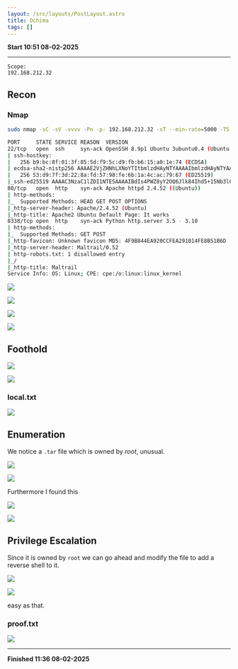 ```yaml
---
layout: /src/layouts/PostLayout.astro
title: Ochima
tags: []
---
```

**Start 10:51 08-02-2025**

---
```
Scope:
192.168.212.32
```
## Recon

### Nmap

```bash
sudo nmap -sC -sV -vvvv -Pn -p- 192.168.212.32 -sT --min-rate=5000 -T5      

PORT     STATE SERVICE REASON  VERSION
22/tcp   open  ssh     syn-ack OpenSSH 8.9p1 Ubuntu 3ubuntu0.4 (Ubuntu Linux; protocol 2.0)
| ssh-hostkey: 
|   256 b9:bc:8f:01:3f:85:5d:f9:5c:d9:fb:b6:15:a0:1e:74 (ECDSA)
| ecdsa-sha2-nistp256 AAAAE2VjZHNhLXNoYTItbmlzdHAyNTYAAAAIbmlzdHAyNTYAAABBBBYESg2KmNLhFh1KJaN2UFCVAEv6MWr58pqp2fIpCSBEK2wDJ5ap2XVBVGLk9Po4eKBbqTo96yttfVUvXWXoN3M=
|   256 53:d9:7f:3d:22:8a:fd:57:98:fe:6b:1a:4c:ac:79:67 (ED25519)
|_ssh-ed25519 AAAAC3NzaC1lZDI1NTE5AAAAIBdIs4PWZ8yY2OQ6Jlk84Ihd5+15Nb3l0qvpf1ls3wfa
80/tcp   open  http    syn-ack Apache httpd 2.4.52 ((Ubuntu))
| http-methods: 
|_  Supported Methods: HEAD GET POST OPTIONS
|_http-server-header: Apache/2.4.52 (Ubuntu)
|_http-title: Apache2 Ubuntu Default Page: It works
8338/tcp open  http    syn-ack Python http.server 3.5 - 3.10
| http-methods: 
|_  Supported Methods: GET POST
|_http-favicon: Unknown favicon MD5: 4F9B844EA920CCFEA291014FE8B51B6D
|_http-server-header: Maltrail/0.52
| http-robots.txt: 1 disallowed entry 
|_/
|_http-title: Maltrail
Service Info: OS: Linux; CPE: cpe:/o:linux:linux_kernel
```

![](../../../assets/bae1c2d64c33727c5a1d3bc4964f9c6c.png)

![](../../../assets/fb7f0a1a0c575217780475a20ee3c4a5.png)

![](../../../assets/307adc5577a2eb22f66543c9c13ecdf0.png)

![](../../../assets/ce5852aa5d31366c1f8559670f6a8ef9.png)


## Foothold

![](../../../assets/34329effa1290616ca79c8cc7ed2bfd1.png)

![](../../../assets/e03691a0fae240e1caf3d6fea6dcf26c.png)


### local.txt

![](../../../assets/162ee46a46fc56c4a6f186d18e9bc4cc.png)


## Enumeration

We notice a `.tar` file which is owned by *root*, unusual.

![](../../../assets/9b0cc46a7016e6a6182a77a7cd3adf47.png)

![](../../../assets/89844d13e3e3c9331bee1f999ab8d299.png)

Furthermore I found this

![](../../../assets/353f25e18e5125ab0aa24e446135423b.png)

![](../../../assets/d7d687887b3bb47040ac4774275b4915.png)


## Privilege Escalation

Since it is owned by `root` we can go ahead and modify the file to add a reverse shell to it.

![](../../../assets/6c2ada9f5a15946dbb2c929450a51903.png)

![](../../../assets/ae4bd0bd841fe8b3f28b077c40f85cd5.png)

easy as that.


### proof.txt

![](../../../assets/cc27a7de92be5aebcc1a68cba2e697e2.png)

---

**Finished 11:36 08-02-2025**

[^Links]:  [[OSCP Prep]]

